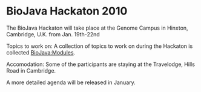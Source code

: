 = BioJava Hackaton 2010=


The BioJava Hackaton will take place at the Genome Campus in Hinxton, Cambridge, U.K. from Jan. 19th-22nd

Topics to work on: A collection of topics to work on during the Hackaton is collected [[BioJava:Modules]].

Accomodation: Some of the participants are staying at the Travelodge, Hills Road in Cambridge.

A more detailed agenda will be released in January.